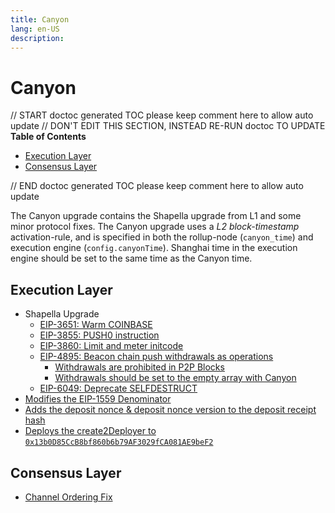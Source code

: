 ```yaml
---
title: Canyon
lang: en-US
description:
---
```


# Canyon

// START doctoc generated TOC please keep comment here to allow auto update
// DON'T EDIT THIS SECTION, INSTEAD RE-RUN doctoc TO UPDATE
**Table of Contents**

- [Execution Layer](#execution-layer)
- [Consensus Layer](#consensus-layer)

// END doctoc generated TOC please keep comment here to allow auto update

[eip3651]: https://eips.ethereum.org/EIPS/eip-3651
[eip3855]: https://eips.ethereum.org/EIPS/eip-3855
[eip3860]: https://eips.ethereum.org/EIPS/eip-3860
[eip4895]: https://eips.ethereum.org/EIPS/eip-4895
[eip6049]: https://eips.ethereum.org/EIPS/eip-6049
[block-validation]: ../rollup-node-p2p.md#block-validation
[payload-attributes]: ../derivation.md#building-individual-payload-attributes
[1559-params]: ../exec-engine.md#1559-parameters
[channel-reading]: ../derivation.md#reading
[deposit-reading]: ../deposits.md#deposit-receipt
[create2deployer]: ../predeploys.md#create2deployer

The Canyon upgrade contains the Shapella upgrade from L1 and some minor protocol fixes.
The Canyon upgrade uses a _L2 block-timestamp_ activation-rule, and is specified in both the
rollup-node (`canyon_time`) and execution engine (`config.canyonTime`). Shanghai time in the
execution engine should be set to the same time as the Canyon time.

## Execution Layer

- Shapella Upgrade
  - [EIP-3651: Warm COINBASE][eip3651]
  - [EIP-3855: PUSH0 instruction][eip3855]
  - [EIP-3860: Limit and meter initcode][eip3860]
  - [EIP-4895: Beacon chain push withdrawals as operations][eip4895]
    - [Withdrawals are prohibited in P2P Blocks][block-validation]
    - [Withdrawals should be set to the empty array with Canyon][payload-attributes]
  - [EIP-6049: Deprecate SELFDESTRUCT][eip6049]
- [Modifies the EIP-1559 Denominator][1559-params]
- [Adds the deposit nonce & deposit nonce version to the deposit receipt hash][deposit-reading]
- [Deploys the create2Deployer to `0x13b0D85CcB8bf860b6b79AF3029fCA081AE9beF2`][create2deployer]

## Consensus Layer

- [Channel Ordering Fix][channel-reading]
